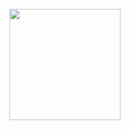 

<Meta
  title="Getting Started/Introduction"
/>

<div style={{ display: 'flex', justifyContent: 'center', marginBottom: '100px'}}>
  <img src={Logo} height="200px" />
</div>

<Title
  title="Getting Started"
  subtitle="Reusable React component library designed to create a consistent look and feel."
/>
 
<SectionTitle>Installation</SectionTitle>

Using npm or yarn.
```
npm install --save @rtkwlf/ui react react-dom react-is react-select @emotion/react @emotion/styled
```
or
```
yarn add @rtkwlf/ui react react-dom react-is
```

<SectionTitle>Usage</SectionTitle>

Import the components you would like to use in your React Application:

`import { Button } from @rtkwlf/ui;`

Then use them in a component:
```
const example = () => (
  <Button>Click Me!</Button>
);
```






